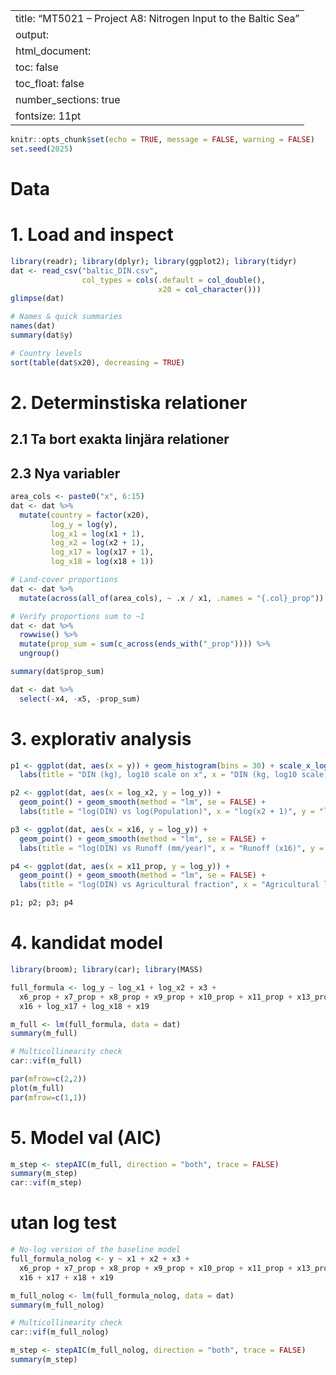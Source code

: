 
---
title: "MT5021 – Project A8: Nitrogen Input to the Baltic Sea"
output:
  html_document:
    toc: false
    toc_float: false
    number_sections: true
fontsize: 11pt
---


```r
knitr::opts_chunk$set(echo = TRUE, message = FALSE, warning = FALSE)
set.seed(2025)
```

# Data 

# 1. Load and inspect

```r
library(readr); library(dplyr); library(ggplot2); library(tidyr)
dat <- read_csv("baltic_DIN.csv",
                col_types = cols(.default = col_double(),
                                 x20 = col_character()))
glimpse(dat)
```

```r
# Names & quick summaries
names(dat)
summary(dat$y)

# Country levels 
sort(table(dat$x20), decreasing = TRUE)
```

# 2. Determinstiska relationer

## 2.1 Ta bort exakta linjära relationer

## 2.3 Nya variabler

```r
area_cols <- paste0("x", 6:15)
dat <- dat %>%
  mutate(country = factor(x20),
         log_y = log(y),
         log_x1 = log(x1 + 1),
         log_x2 = log(x2 + 1),
         log_x17 = log(x17 + 1),
         log_x18 = log(x18 + 1))

# Land-cover proportions
dat <- dat %>%
  mutate(across(all_of(area_cols), ~ .x / x1, .names = "{.col}_prop"))

# Verify proportions sum to ~1
dat <- dat %>%
  rowwise() %>%
  mutate(prop_sum = sum(c_across(ends_with("_prop")))) %>%
  ungroup()

summary(dat$prop_sum)  
```

```r
dat <- dat %>%
  select(-x4, -x5, -prop_sum)
```

# 3. explorativ analysis

```r
p1 <- ggplot(dat, aes(x = y)) + geom_histogram(bins = 30) + scale_x_log10() +
  labs(title = "DIN (kg), log10 scale on x", x = "DIN (kg, log10 scale)", y = "Count")

p2 <- ggplot(dat, aes(x = log_x2, y = log_y)) +
  geom_point() + geom_smooth(method = "lm", se = FALSE) +
  labs(title = "log(DIN) vs log(Population)", x = "log(x2 + 1)", y = "log(DIN)")

p3 <- ggplot(dat, aes(x = x16, y = log_y)) +
  geom_point() + geom_smooth(method = "lm", se = FALSE) +
  labs(title = "log(DIN) vs Runoff (mm/year)", x = "Runoff (x16)", y = "log(DIN)")

p4 <- ggplot(dat, aes(x = x11_prop, y = log_y)) +
  geom_point() + geom_smooth(method = "lm", se = FALSE) +
  labs(title = "log(DIN) vs Agricultural fraction", x = "Agricultural land proportion", y = "log(DIN)")

p1; p2; p3; p4
```

# 4. kandidat model 

```r
library(broom); library(car); library(MASS)

full_formula <- log_y ~ log_x1 + log_x2 + x3 +
  x6_prop + x7_prop + x8_prop + x9_prop + x10_prop + x11_prop + x13_prop + x14_prop + x15_prop +
  x16 + log_x17 + log_x18 + x19

m_full <- lm(full_formula, data = dat)
summary(m_full)

# Multicollinearity check
car::vif(m_full)
```

```r
par(mfrow=c(2,2))
plot(m_full)
par(mfrow=c(1,1))
```

# 5. Model val (AIC) 

```r
m_step <- stepAIC(m_full, direction = "both", trace = FALSE)
summary(m_step)
car::vif(m_step)
```

# utan log test

```r
# No-log version of the baseline model 
full_formula_nolog <- y ~ x1 + x2 + x3 +
  x6_prop + x7_prop + x8_prop + x9_prop + x10_prop + x11_prop + x13_prop + x14_prop + x15_prop +
  x16 + x17 + x18 + x19

m_full_nolog <- lm(full_formula_nolog, data = dat)
summary(m_full_nolog)

# Multicollinearity check
car::vif(m_full_nolog)
```

```r
m_step <- stepAIC(m_full_nolog, direction = "both", trace = FALSE)
summary(m_step)
```



